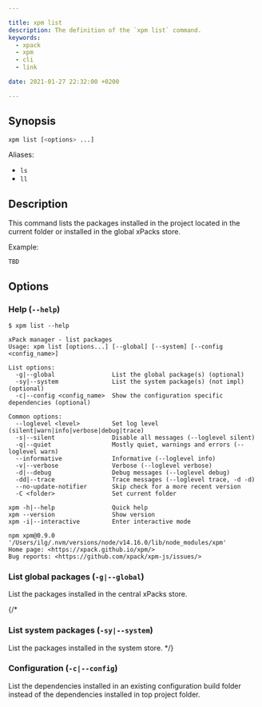```yaml
---

title: xpm list
description: The definition of the `xpm list` command.
keywords:
  - xpack
  - xpm
  - cli
  - link

date: 2021-01-27 22:32:00 +0200

---
```


## Synopsis

```sh
xpm list [<options> ...]
```

Aliases:

- `ls`
- `ll`

## Description

This command lists the packages installed in the project located
in the current folder or installed in the global xPacks store.

Example:

```console
TBD
```

## Options

### Help (`--help`)

```console
$ xpm list --help

xPack manager - list packages
Usage: xpm list [options...] [--global] [--system] [--config <config_name>]

List options:
  -g|--global                List the global package(s) (optional)
  -sy|--system               List the system package(s) (not impl) (optional)
  -c|--config <config_name>  Show the configuration specific dependencies (optional)

Common options:
  --loglevel <level>         Set log level (silent|warn|info|verbose|debug|trace)
  -s|--silent                Disable all messages (--loglevel silent)
  -q|--quiet                 Mostly quiet, warnings and errors (--loglevel warn)
  --informative              Informative (--loglevel info)
  -v|--verbose               Verbose (--loglevel verbose)
  -d|--debug                 Debug messages (--loglevel debug)
  -dd|--trace                Trace messages (--loglevel trace, -d -d)
  --no-update-notifier       Skip check for a more recent version
  -C <folder>                Set current folder

xpm -h|--help                Quick help
xpm --version                Show version
xpm -i|--interactive         Enter interactive mode

npm xpm@0.9.0 '/Users/ilg/.nvm/versions/node/v14.16.0/lib/node_modules/xpm'
Home page: <https://xpack.github.io/xpm/>
Bug reports: <https://github.com/xpack/xpm-js/issues/>
```

### List global packages (`-g|--global`)

List the packages installed in the central xPacks store.

{/*
### List system packages (`-sy|--system`)

List the packages installed in the system store.
*/}

### Configuration (`-c|--config`)

List the dependencies installed in an existing configuration build folder
instead of the dependencies installed in top project folder.
